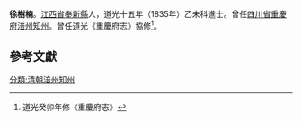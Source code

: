 '''徐樹楠'''{{BD|？年||？年||catIdx=X徐}}。[[江西省|江西省]][[奉新縣|奉新縣]]人，道光十五年（1835年）乙未科進士。曾任[[四川省|四川省]][[重慶府|重慶府]][[涪州|涪州]][[知州|知州]]。曾任道光《重慶府志》協修<ref>道光癸卯年修《重慶府志》</ref>。

==參考文獻==
{{Reflist}}

{{道光十五年乙未科殿試金榜}}
{{DEFAULTSORT:X徐}}
[[分類:清朝涪州知州|分類:清朝涪州知州]]